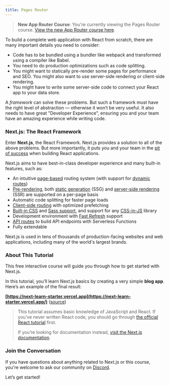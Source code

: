 ```yaml
---
title: Pages Router
---
```


> **New App Router Course**: You're currently viewing the Pages Router course. [View the new App Router course here](/learn/dashboard-app).

To build a complete web application with React from scratch, there are many important details you need to consider:

- Code has to be bundled using a bundler like webpack and transformed using a compiler like Babel.
- You need to do production optimizations such as code splitting.
- You might want to statically pre-render some pages for performance and SEO. You might also want to use server-side rendering or client-side rendering.
- You might have to write some server-side code to connect your React app to your data store.

A _framework_ can solve these problems. But such a framework must have the right level of abstraction — otherwise it won’t be very useful. It also needs to have great "Developer Experience", ensuring you and your team have an amazing experience while writing code.

### Next.js: The React Framework

Enter **Next.js**, the React Framework. Next.js provides a solution to all of the above problems. But more importantly, it puts you and your team in the [pit of success](https://blog.codinghorror.com/falling-into-the-pit-of-success/) when building React applications.

Next.js aims to have best-in-class developer experience and many built-in features, such as:

- An intuitive [page-based](/docs/basic-features/pages) routing system (with support for [dynamic routes](/docs/routing/dynamic-routes))
- [Pre-rendering](/docs/basic-features/pages#pre-rendering), both [static generation](/docs/basic-features/pages#static-generation-recommended) (SSG) and [server-side rendering](/docs/basic-features/pages#server-side-rendering) (SSR) are supported on a per-page basis
- Automatic code splitting for faster page loads
- [Client-side routing](/docs/routing/introduction#linking-between-pages) with optimized prefetching
- [Built-in CSS](/docs/basic-features/built-in-css-support) and [Sass support](/docs/basic-features/built-in-css-support#sass-support), and support for any [CSS-in-JS](/docs/basic-features/built-in-css-support#css-in-js) library
- Development environment with [Fast Refresh](/docs/basic-features/fast-refresh) support
- [API routes](/docs/api-routes/introduction) to build API endpoints with Serverless Functions
- Fully extendable

Next.js is used in tens of thousands of production-facing websites and web applications, including many of the world's largest brands.

### About This Tutorial

This free interactive course will guide you through how to get started with Next.js.

In this tutorial, you’ll learn Next.js basics by creating a very simple **blog app**. Here’s an example of the final result:

**[https://next-learn-starter.vercel.app](https://next-learn-starter.vercel.app/)** ([source](https://github.com/vercel/next-learn/tree/main/basics/demo))

> This tutorial assumes basic knowledge of JavaScript and React. If you’ve never written React code, you should go through [the official React tutorial](https://react.dev/learn/tutorial-tic-tac-toe) first.
>
> If you’re looking for documentation instead, [visit the Next.js documentation](/docs/getting-started).

### Join the Conversation

If you have questions about anything related to Next.js or this course, you're welcome to ask our community on [Discord](https://discord.gg/Q3AsD4efFC).

Let’s get started!
